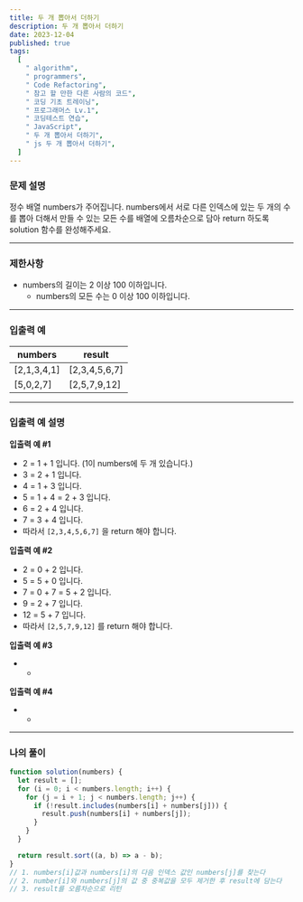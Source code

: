 ```yaml
---
title: 두 개 뽑아서 더하기
description: 두 개 뽑아서 더하기
date: 2023-12-04
published: true
tags:
  [
    " algorithm",
    " programmers",
    " Code Refactoring",
    " 참고 할 만한 다른 사람의 코드",
    " 코딩 기초 트레이닝",
    " 프로그래머스 Lv.1",
    " 코딩테스트 연습",
    " JavaScript",
    " 두 개 뽑아서 더하기",
    " js 두 개 뽑아서 더하기",
  ]
---
```


### 문제 설명

정수 배열 numbers가 주어집니다. numbers에서 서로 다른 인덱스에 있는 두 개의 수를 뽑아 더해서 만들 수 있는 모든 수를 배열에 오름차순으로 담아 return 하도록 solution 함수를 완성해주세요.

---

### 제한사항

- numbers의 길이는 2 이상 100 이하입니다.
  - numbers의 모든 수는 0 이상 100 이하입니다.

---

### 입출력 예

| numbers     | result        |
| ----------- | ------------- |
| [2,1,3,4,1] | [2,3,4,5,6,7] |
| [5,0,2,7]   | [2,5,7,9,12]  |

---

### 입출력 예 설명

**입출력 예 #1**

- 2 = 1 + 1 입니다. (1이 numbers에 두 개 있습니다.)
- 3 = 2 + 1 입니다.
- 4 = 1 + 3 입니다.
- 5 = 1 + 4 = 2 + 3 입니다.
- 6 = 2 + 4 입니다.
- 7 = 3 + 4 입니다.
- 따라서 `[2,3,4,5,6,7]` 을 return 해야 합니다.

**입출력 예 #2**

- 2 = 0 + 2 입니다.
- 5 = 5 + 0 입니다.
- 7 = 0 + 7 = 5 + 2 입니다.
- 9 = 2 + 7 입니다.
- 12 = 5 + 7 입니다.
- 따라서 `[2,5,7,9,12]` 를 return 해야 합니다.

**입출력 예 #3**

- -

**입출력 예 #4**

- -

---

### 나의 풀이

```jsx
function solution(numbers) {
  let result = [];
  for (i = 0; i < numbers.length; i++) {
    for (j = i + 1; j < numbers.length; j++) {
      if (!result.includes(numbers[i] + numbers[j])) {
        result.push(numbers[i] + numbers[j]);
      }
    }
  }

  return result.sort((a, b) => a - b);
}
// 1. numbers[i]값과 numbers[i]의 다음 인덱스 값인 numbers[j]를 찾는다
// 2. number[i]와 numbers[j]의 값 중 중복값을 모두 제거한 후 result에 담는다
// 3. result를 오름차순으로 리턴
```
